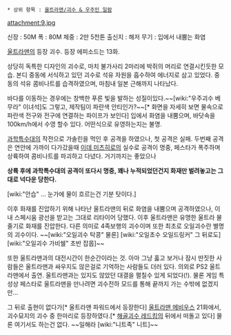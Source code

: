 * 상위 항목 : [[울트라맨/괴수 & 우주인 일람]]

attachment:9.jpg

신장 : 50M
폭 : 80M
체중 : 2만 5천톤
출신지 : 해저
무기 : 입에서 내뿜는 화염

[[울트라맨]]의 등장 괴수. 등장 에피소드는 13화.

상당히 독특한 디자인의 괴수로, 마치 불가사리 2마리에 박쥐의 머리로 연결시킨듯한 모습. 본디 중동에 서식하고 있던 괴수로 석유 자원을 흡수하여 에너지로 삼고 있었다. 중동의 석유 콤비나트를 습격하였으며, 마침내 일본 근해까지 나타났다.

바다를 이동하는 경우에는 창백한 푸른 빛을 발하는 성질이있다.~~[wiki:"우주괴수 베무라" 이녀석]도 그렇고, 제작팀이 파란색 안티인가?~~[* 화면을 자세히 보면 물속으로 파란색 전구와 전구에 연결하는 파이프가 보인다] 입에서 화염을 내뿜으며, 바닷속을 100km/h에서 수영 할수 있다. 어떤식으로 유영하는지는 불명.

[[과학특수대]]의 작전으로 가솔린을 먹인 후 공격을 하였으나, 첫 공격은 실패. 두번째 공격은 연안에 가까이 다가갔을때 [[이데 미츠히로]]의 실수로 공격이 명중, 페스타가 폭주하며 상륙하여 콤비나트를 파괴하고 다녔다. 거기까지는 좋았으나

'''상륙 후에 과학특수대의 공격이 또다시 명중, 꽤나 누적되었던건지 화재만 벌려놓고는 그대로 넉다운 당한다.'''

[wiki:"안습" ... 눈가에 물이 흐르는건 기분 탓이다.]

이후 화재를 진압하기 위해 나타난 울트라맨의 뒤로 화염을 내뿜으며 공격하였으나, 이내 스페시움 광선을 받고는 그대로 리타이어 당했다. 이후 울트라맨은 유명한 울트라 물줄기로 화재를 진압한다. 다른 의미로 4족보행의 괴수이며 또한 최초로 오일괴수란 별명의 괴수이다. ~~[wiki:"오일괴수 탁콩" 물론] [wiki:"오일초수 오일드링커" 그 뒤로도] [wiki:"오일괴수 가비쉘" 초반 잡몹]~~

또한 울트라맨과의 대전시간이 한순간이라는 것. 아마 그냥 훓고 보거나 잠시 딴짓한 사람들은 울트라맨과 싸우지도 않은걸로 기억하는 사람들도 더러 있다. 의외로 PS2 울트라맨에서 출연. 울트라맨과는 있지도 않았던 대결을 펼칠수 있게 되었다(!). 물론 게임 특성상 페스타로 울트라맨을 만나려면 괴수전하 모드를 통해 끝까지 가는 수밖에 없겠지만...

그 뒤로 출현이 없다가[* 울트라맨 파워드에서 등장한다] [[울트라맨 메비우스]] 21화에서, 괴수묘지의 괴수 중 한마리로 등장하였다.[* [[해골괴수 레드킹]]의 뒤에서 떠돌고 있다] 물론 여기서도 하는건 없다. ~~일해라 [wiki:"니트족" 니트]~~
